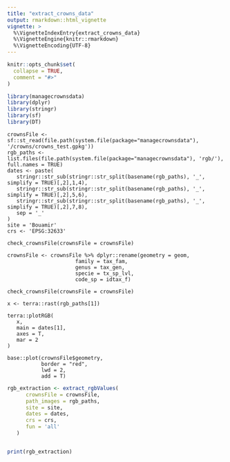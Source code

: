 ```yaml
---
title: "extract_crowns_data"
output: rmarkdown::html_vignette
vignette: >
  %\VignetteIndexEntry{extract_crowns_data}
  %\VignetteEngine{knitr::rmarkdown}
  %\VignetteEncoding{UTF-8}
---
```


```r
knitr::opts_chunk$set(
  collapse = TRUE,
  comment = "#>"
)
```

```r
library(managecrownsdata)
library(dplyr)
library(stringr)
library(sf)
library(DT)
```

```Import
crownsFile <- sf::st_read(file.path(system.file(package="managecrownsdata"), '/crowns/crowns_test.gpkg'))
rgb_paths <- list.files(file.path(system.file(package="managecrownsdata"), 'rgb/'), full.names = TRUE)
dates <- paste(
   stringr::str_sub(stringr::str_split(basename(rgb_paths), '_', simplify = TRUE)[,2],1,4),
   stringr::str_sub(stringr::str_split(basename(rgb_paths), '_', simplify = TRUE)[,2],5,6),
   stringr::str_sub(stringr::str_split(basename(rgb_paths), '_', simplify = TRUE)[,2],7,8),
   sep = '_'
)
site = 'Bouamir'
crs <- 'EPSG:32633'
```

```Check

check_crownsFile(crownsFile = crownsFile)

crownsFile <- crownsFile %>% dplyr::rename(geometry = geom,
                      family = tax_fam,
                      genus = tax_gen,
                      specie = tx_sp_lvl,
                      code_sp = idtax_f)

check_crownsFile(crownsFile = crownsFile)
```

```Visualize

x <- terra::rast(rgb_paths[1])

terra::plotRGB(
   x,
   main = dates[1],
   axes = T,
   mar = 2
)

base::plot(crownsFile$geometry,
           border = "red",
           lwd = 2,
           add = T)
```




```r

rgb_extraction <- extract_rgbValues(
      crownsFile = crownsFile,
      path_images = rgb_paths,
      site = site,
      dates = dates,
      crs = crs,
      fun = 'all'
   )


print(rgb_extraction)

```


